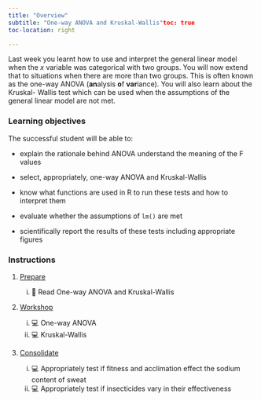 ```yaml
---
title: "Overview"
subtitle: "One-way ANOVA and Kruskal-Wallis"toc: true
toc-location: right

---
```


Last week you learnt how to use and interpret the general linear model when the *x* variable was categorical with two groups. You will now extend that to situations when there are more than two groups. This is often known as the one-way ANOVA (**an**alysis **o**f **var**iance). You will also learn about the Kruskal- Wallis test which can be used when the assumptions of the general linear model are not met.

### Learning objectives

The successful student will be able to:

-   explain the rationale behind ANOVA understand the meaning of the F values 

-   select, appropriately, one-way ANOVA and Kruskal-Wallis 

-   know what functions are used in R to run these tests and how to interpret them

-   evaluate whether the assumptions of `lm()` are met

-   scientifically report the results of these tests including appropriate figures


### Instructions

1.  [Prepare](study_before_workshop.qmd)

    i.  📖 Read One-way ANOVA and Kruskal-Wallis


2.  [Workshop](workshop.qmd)
    
    i. 💻 One-way ANOVA
    ii. 💻 Kruskal-Wallis

3.  [Consolidate](study_after_workshop.qmd)

    i.  💻  Appropriately test if fitness and acclimation effect the sodium content of sweat
    ii.  💻  Appropriately test if insecticides vary in their effectiveness

